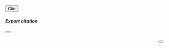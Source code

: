 ```{=html}
<style>
  .code-container {
    position: relative;
  }
  .copy-button {
    position: absolute;
    top: 10px;
    right: 10px;
  }
</style>

<button type="button" class="about-link" data-bs-toggle="modal" data-bs-target="#citationModal" id="openModal">
  <i class="bi bi-quote"></i> Cite
</button>

<div class="modal fade" id="citationModal" tabindex="-1" aria-labelledby="modalTitle" aria-hidden="true">
  <div class="modal-dialog">
    <div class="modal-content">
      <div class="modal-header">
        <h5 class="modal-title" id="modalTitle">Export citation</h5>
        <button type="button" class="btn-close" data-bs-dismiss="modal" aria-label="Close"></button>
      </div>
      <div class="modal-body code-container" id="modalBody">
        <button class="about-link copy-button" onclick="copyCode()"><i class="bi bi-clipboard"></i></button>
        <pre><code class="text-start" id="code-block">
        </code></pre>
      </div>
    </div>
  </div>
</div>

<script>
  function setModalContent(modalBody) {
    document.getElementById("openModal").addEventListener("click", function() {
      document.getElementById("code-block").textContent = modalBody;
    });
  }

  function copyCode() {
    navigator.clipboard.writeText(document.getElementById('code-block').textContent);
  }
</script>
```